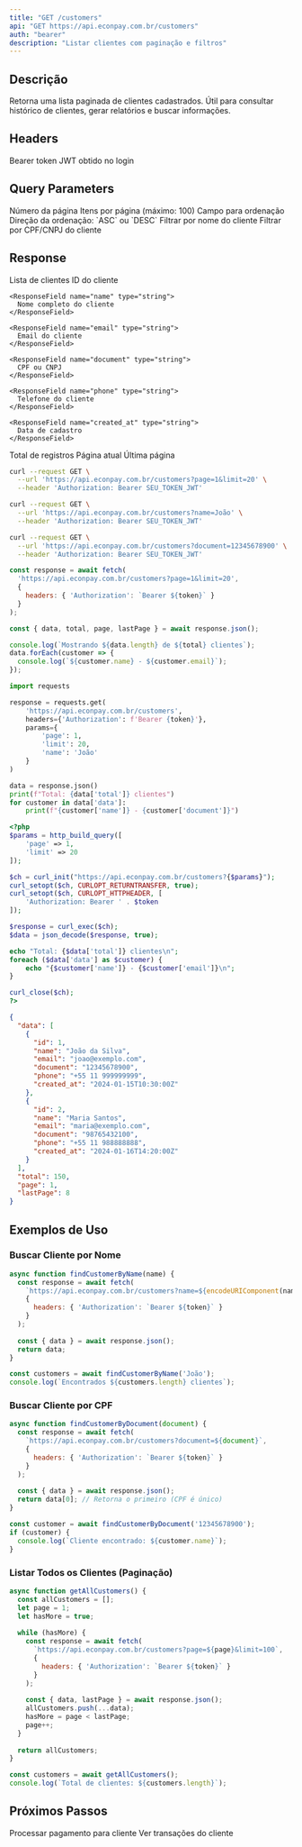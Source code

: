 ```yaml
---
title: "GET /customers"
api: "GET https://api.econpay.com.br/customers"
auth: "bearer"
description: "Listar clientes com paginação e filtros"
---
```


## Descrição

Retorna uma lista paginada de clientes cadastrados. Útil para consultar histórico de clientes, gerar relatórios e buscar informações.

## Headers

<ParamField header="Authorization" type="string" required>
  Bearer token JWT obtido no login
</ParamField>

## Query Parameters

<ParamField query="page" type="number" default="1">
  Número da página
</ParamField>

<ParamField query="limit" type="number" default="10">
  Itens por página (máximo: 100)
</ParamField>

<ParamField query="orderBy" type="string" default="created_at">
  Campo para ordenação
</ParamField>

<ParamField query="direction" type="string" default="DESC">
  Direção da ordenação: `ASC` ou `DESC`
</ParamField>

<ParamField query="name" type="string">
  Filtrar por nome do cliente
</ParamField>

<ParamField query="document" type="string">
  Filtrar por CPF/CNPJ do cliente
</ParamField>

## Response

<ResponseField name="data" type="array">
  Lista de clientes
  <Expandable title="properties">
    <ResponseField name="id" type="number">
      ID do cliente
    </ResponseField>
    
    <ResponseField name="name" type="string">
      Nome completo do cliente
    </ResponseField>
    
    <ResponseField name="email" type="string">
      Email do cliente
    </ResponseField>
    
    <ResponseField name="document" type="string">
      CPF ou CNPJ
    </ResponseField>
    
    <ResponseField name="phone" type="string">
      Telefone do cliente
    </ResponseField>
    
    <ResponseField name="created_at" type="string">
      Data de cadastro
    </ResponseField>
  </Expandable>
</ResponseField>

<ResponseField name="total" type="number">
  Total de registros
</ResponseField>

<ResponseField name="page" type="number">
  Página atual
</ResponseField>

<ResponseField name="lastPage" type="number">
  Última página
</ResponseField>

<RequestExample>

```bash Listar Todos
curl --request GET \
  --url 'https://api.econpay.com.br/customers?page=1&limit=20' \
  --header 'Authorization: Bearer SEU_TOKEN_JWT'
```

```bash Filtrar por Nome
curl --request GET \
  --url 'https://api.econpay.com.br/customers?name=João' \
  --header 'Authorization: Bearer SEU_TOKEN_JWT'
```

```bash Filtrar por CPF
curl --request GET \
  --url 'https://api.econpay.com.br/customers?document=12345678900' \
  --header 'Authorization: Bearer SEU_TOKEN_JWT'
```

```javascript JavaScript
const response = await fetch(
  'https://api.econpay.com.br/customers?page=1&limit=20',
  {
    headers: { 'Authorization': `Bearer ${token}` }
  }
);

const { data, total, page, lastPage } = await response.json();

console.log(`Mostrando ${data.length} de ${total} clientes`);
data.forEach(customer => {
  console.log(`${customer.name} - ${customer.email}`);
});
```

```python Python
import requests

response = requests.get(
    'https://api.econpay.com.br/customers',
    headers={'Authorization': f'Bearer {token}'},
    params={
        'page': 1,
        'limit': 20,
        'name': 'João'
    }
)

data = response.json()
print(f"Total: {data['total']} clientes")
for customer in data['data']:
    print(f"{customer['name']} - {customer['document']}")
```

```php PHP
<?php
$params = http_build_query([
    'page' => 1,
    'limit' => 20
]);

$ch = curl_init("https://api.econpay.com.br/customers?{$params}");
curl_setopt($ch, CURLOPT_RETURNTRANSFER, true);
curl_setopt($ch, CURLOPT_HTTPHEADER, [
    'Authorization: Bearer ' . $token
]);

$response = curl_exec($ch);
$data = json_decode($response, true);

echo "Total: {$data['total']} clientes\n";
foreach ($data['data'] as $customer) {
    echo "{$customer['name']} - {$customer['email']}\n";
}

curl_close($ch);
?>
```

</RequestExample>

<ResponseExample>

```json 200 - Success
{
  "data": [
    {
      "id": 1,
      "name": "João da Silva",
      "email": "joao@exemplo.com",
      "document": "12345678900",
      "phone": "+55 11 999999999",
      "created_at": "2024-01-15T10:30:00Z"
    },
    {
      "id": 2,
      "name": "Maria Santos",
      "email": "maria@exemplo.com",
      "document": "98765432100",
      "phone": "+55 11 988888888",
      "created_at": "2024-01-16T14:20:00Z"
    }
  ],
  "total": 150,
  "page": 1,
  "lastPage": 8
}
```

</ResponseExample>

## Exemplos de Uso

### Buscar Cliente por Nome

```javascript
async function findCustomerByName(name) {
  const response = await fetch(
    `https://api.econpay.com.br/customers?name=${encodeURIComponent(name)}`,
    {
      headers: { 'Authorization': `Bearer ${token}` }
    }
  );
  
  const { data } = await response.json();
  return data;
}

const customers = await findCustomerByName('João');
console.log(`Encontrados ${customers.length} clientes`);
```

### Buscar Cliente por CPF

```javascript
async function findCustomerByDocument(document) {
  const response = await fetch(
    `https://api.econpay.com.br/customers?document=${document}`,
    {
      headers: { 'Authorization': `Bearer ${token}` }
    }
  );
  
  const { data } = await response.json();
  return data[0]; // Retorna o primeiro (CPF é único)
}

const customer = await findCustomerByDocument('12345678900');
if (customer) {
  console.log(`Cliente encontrado: ${customer.name}`);
}
```

### Listar Todos os Clientes (Paginação)

```javascript
async function getAllCustomers() {
  const allCustomers = [];
  let page = 1;
  let hasMore = true;
  
  while (hasMore) {
    const response = await fetch(
      `https://api.econpay.com.br/customers?page=${page}&limit=100`,
      {
        headers: { 'Authorization': `Bearer ${token}` }
      }
    );
    
    const { data, lastPage } = await response.json();
    allCustomers.push(...data);
    hasMore = page < lastPage;
    page++;
  }
  
  return allCustomers;
}

const customers = await getAllCustomers();
console.log(`Total de clientes: ${customers.length}`);
```

## Próximos Passos

<CardGroup cols={2}>
  <Card title="Criar Pagamento" icon="credit-card" href="/api-reference/payments/create-payment">
    Processar pagamento para cliente
  </Card>
  <Card title="Listar Transações" icon="list" href="/api-reference/transactions/list">
    Ver transações do cliente
  </Card>
</CardGroup>
